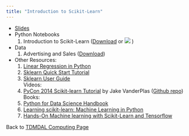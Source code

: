 ```yaml
---
title: "Introduction to Scikit-Learn"
---
```


* [Slides](introtosklearn.pdf)
* Python Notebooks
    1. Introduction to Scikit-Learn (<a href="intro-to-sklearn.ipynb" download="intro-to-sklearn.ipynb">Download</a> or [![](colab-badge.svg)](https://colab.research.google.com/github/tdmdal/sklearn-workshop/blob/main/docs/intro-to-sklearn.ipynb) )
    <!-- 2. Clustering Data with Scikit-Learn (<a href="kmeans-clustering.ipynb" download="kmeans-clustering.ipynb">Download</a> or [![](colab-badge.svg)](https://colab.research.google.com/github/tdmdal/sklearn-workshop/blob/main/docs/kmeans-clustering.ipynb) ) -->
* Data
    1. Advertising and Sales (<a href="advertising.csv" download="advertising.csv">Download</a>) 
* Other Resources:   
    1. [Linear Regression in Python](https://realpython.com/linear-regression-in-python/#simple-linear-regression-with-scikit-learn)
    2. [Sklearn Quick Start Tutorial](http://scikit-learn.org/stable/tutorial/basic/tutorial.html) 
    3. [Sklearn User Guide](http://scikit-learn.org/stable/user_guide.html)  
Videos:
    4. [PyCon 2014 Scikit-learn Tutorial](https://www.youtube.com/watch?v=HjAB45qsx_c) by Jake VanderPlas ([Github repo](https://github.com/ogrisel/sklearn_pycon2014))  
Books:
    5. [Python for Data Science Handbook](https://jakevdp.github.io/PythonDataScienceHandbook/)
    6. [Learning scikit-learn: Machine Learning in Python ](https://amzn.to/3kQ4Myz/)
    7. [Hands-On Machine learning with Scikit-Learn and Tensorflow ](https://www.amazon.ca/Hands-Machine-Learning-Scikit-Learn-TensorFlow/dp/1491962291/)
    
Back to [TDMDAL Computing Page](https://tdmdal.github.io/)